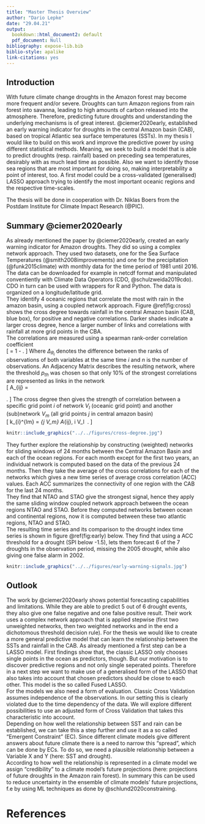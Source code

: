 ```yaml
---
title: "Master Thesis Overview"
author: "Dario Lepke"
date: "29.04.21"
output:
  bookdown::html_document2: default
  pdf_document: Null
bibliography: expose-lib.bib
biblio-style: apalike
link-citations: yes
---
```

## Introduction {-}

With future climate change droughts in the Amazon forest may become more
frequent and/or severe. Droughts can turn Amazon regions from rain forest into
savanna, leading to high amounts of carbon released into the atmosphere.
Therefore, predicting future droughts and understanding the underlying mechanisms 
is of great interest. @ciemer2020early, established an 
early warning indicator for droughts in the central Amazon basin (CAB), based on tropical Atlantic sea surface 
temperatures (SSTs). In my thesis I would like to build on this work and improve the 
predictive power by using different statistical methods.
Meaning, we seek to build a model that is able to predict droughts (resp. rainfall) based on preceding
sea temperatures, desirably with as much lead time as possible. Also we want to 
identify those sea regions that are most important for doing so, making interpretability a point of interest, too. A first model could be a cross-validated (generalised) LASSO approach
trying to identify the most important oceanic regions and the respective time-scales.

The thesis will be done in cooperation with Dr. Niklas Boers from the Postdam Institute for Climate Impact Research (@PIC).

## Summary @ciemer2020early {-}

As already mentioned the paper by @ciemer2020early, created an early warning
indicator for Amazon droughts. They did so using a complex network approach.
They used two datasets, one for the Sea Surface Temperatures (@smith2008improvements) and one for
the precipitation (@funk2015climate) with monthly data for the time period of 1981 until 2016. The data can be downloaded for example in netcdf format and manipulated conventiently with Climate Data Operators (CDO, @schulzweida2019cdo). CDO in turn can be used with wrappers for R and Python. The data is organized on a longitude/latitude grid.  
They identify 4 oceanic regions that correlate the most with rain in the amazon basin, using a coupled network approach.
Figure \@ref(fig:cross) shows the cross degree towards rainfall in the central Amazon basin (CAB, blue box), for positive and negative correlations. Darker shades indicate a larger cross degree, hence a larger number of links and correlations with rainfall at more grid points in the CBA.  
The correlations are measured using a spearman rank-order correlation coefficient\
\[
 \rho = 1 - \frac{6\sum\Delta_{R_i}^2}{n(n^2-1)}  .
\]
Where $\Delta_{R_i}$ denotes the difference between the ranks of observations of both variables at the same time $i$ and $n$ is the number of observations.
An Adjacency Matrix describes the resulting network, where the threshold $p_{th}$ was chosen so that only 10% of the strongest correlations are represented as links in the network\
\[
A_{ij} = \begin{cases}0 \textrm{ } p_{ij} < p_{th}\\ 1 \textrm{ } p_{ij}\geq p_{th}\\\end{cases}  .
\]
The cross degree then gives the strength of correlation between a specific grid point $i$ of network $V_l$ (oceanic grid point) and another (sub)network $V_m$ (all grid points $j$ in central amazon basin)\
\[
k_{i}^{lm} = \sum\limits_{j \in V_m} A_{ij}, i \in V_l\  .
\]

```r
knitr::include_graphics("../../figures/cross-degree.jpg")
```

They further explore the relationship by constructing (weighted) networks for sliding windows of 24 months between the Central Amazon Basin and each of the ocean regions. For each month except for the first two years, an individual network is computed based on the data of the previous 24 months.
Then they take the average of the cross correlations for each of the networks which gives a new time series of average cross correlation (ACC) values.
Each ACC summarizes the connectivity of one region with the CAB for the last 24 months.  
They find that NTAO and STAO give the strongest signal, hence they apply the same sliding window coupled network approach between the ocean regions NTAO and STAO.
Before they computed networks between ocean and continental regions, now it is computed between these two atlantic regions, NTAO and STAO.  
The resulting time series and its comparison to the drought index time series is shown in figure \@ref(fig:early) below.
They find that using a ACC threshold for a drought (SPI below -1.5), lets them
forecast 6 of the 7 droughts in the observation period, missing the 2005 drought, while also giving one false alarm in 2002. 

```r
knitr::include_graphics("../../figures/early-warning-signals.jpg")
```

## Outlook {-}
The work by @ciemer2020early shows potential forecasting capabilities and limitations.
While they are able to predict 5 out of 6 drought events, they also give one false negative and one false positive result. Their work uses a complex network approach that is applied stepwise (first two unweighted networks, then two weighted networks 
and in the end a dichotomous threshold decision rule). For the thesis we would like
to create a more general predictive model that can learn the relationship between the
SSTs and rainfall in the CAB. As already mentioned a first step can be a LASSO model. First findings show that, the classic LASSO only chooses single points in the ocean as predictors, though. But our motivation is to discover predictive regions and not only single seperated points.
Therefore in a next step we want to make use of a generalised form of the LASSO that also takes into account that chosen predictors should be close to each other. This model is the so called Fused LASSO.  
For the models we also need a form of evaluation. Classic Cross Validation assumes independence of the observations. In our setting this is clearly violated due to the time dependency of the data.
We will explore different possibilities to use an adjusted form of Cross Validation that takes this characteristic into account.  
Depending on how well the relationship between SST and rain can be established, we can take this a step further and use it as a so called "Emergent Constraint" (EC).
Since different climate models give different answers about future climate 
there is a need to narrow this "spread", which can be done by ECs.
To do so, we need a plausible relationship between a Variable X and Y (here: SST and drought).  
According to how well the relationship is represented in a climate model we 
assign "credibility" to a climate model's future projections 
(here: projections of future droughts in the Amazon rain forest). 
In summary this can be used to reduce uncertainty in the ensemble of 
climate models' future projections, f.e by using ML techniques as done by
@schlund2020constraining.

# References
